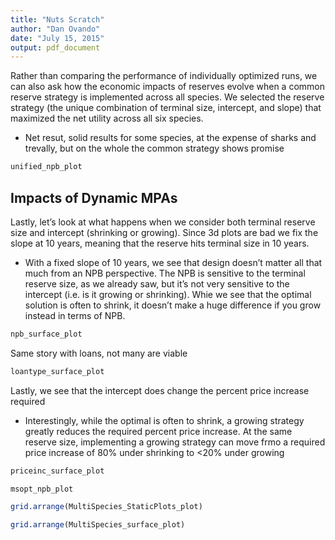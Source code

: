 ```yaml
---
title: "Nuts Scratch"
author: "Dan Ovando"
date: "July 15, 2015"
output: pdf_document
---
```


Rather than comparing the performance of individually optimized runs, we can also ask how the economic impacts of reserves evolve when a common reserve strategy is implemented across all species. We selected the reserve strategy (the unique combination of terminal size, intercept, and slope) that maximized the net utility across all six species. 

* Net resut, solid results for some species, at the expense of sharks and trevally, but on the whole the common strategy shows promise

```r
unified_npb_plot
```


## Impacts of Dynamic MPAs

Lastly, let's look at what happens when we consider both terminal reserve size and intercept (shrinking or growing). Since 3d plots are bad we fix the slope at 10 years, meaning that the reserve hits terminal size in 10 years. 

* With a fixed slope of 10 years, we see that design doesn't matter all that much from an NPB perspective. The NPB is sensitive to the terminal reserve size, as we already saw, but it's not very sensitive to the intercept (i.e. is it growing or shrinking). Whie we see that the optimal solution is often to shrink, it doesn't make a huge difference if you grow instead in terms of NPB. 

```r
npb_surface_plot
```

Same story with loans, not many are viable

```r
loantype_surface_plot
```

Lastly, we see that the intercept does change the percent price increase required

* Interestingly, while the optimal is often to shrink, a growing strategy greatly reduces the required percent price increase. At the same reserve size, implementing a growing strategy can move frmo a required price increase of 80% under shrinking to <20% under growing

```r
priceinc_surface_plot
```


```r
msopt_npb_plot
```

```r
grid.arrange(MultiSpecies_StaticPlots_plot)
```

```r
grid.arrange(MultiSpecies_surface_plot)
```
